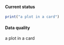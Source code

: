 ::: {.panel-tabset} 

#### Current status

::: {.card}
```r
print("a plot in a card")
```
:::

#### Data quality

::: {.card}
a plot in a card
:::

::: 
